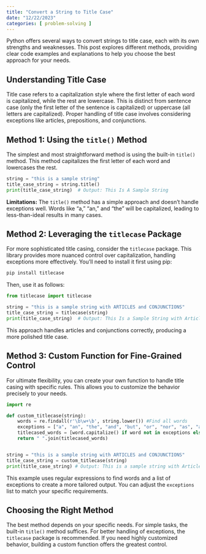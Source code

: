 ```yaml
---
title: "Convert a String to Title Case"
date: "12/22/2023"
categories: [ problem-solving ]
---
```



Python offers several ways to convert strings to title case, each with its own strengths and weaknesses.  This post explores different methods, providing clear code examples and explanations to help you choose the best approach for your needs.

## Understanding Title Case

Title case refers to a capitalization style where the first letter of each word is capitalized, while the rest are lowercase.  This is distinct from sentence case (only the first letter of the sentence is capitalized) or uppercase (all letters are capitalized).  Proper handling of title case involves considering exceptions like articles, prepositions, and conjunctions.


## Method 1: Using the `title()` Method

The simplest and most straightforward method is using the built-in `title()` method.  This method capitalizes the first letter of each word and lowercases the rest.

```python
string = "this is a sample string"
title_case_string = string.title()
print(title_case_string)  # Output: This Is A Sample String
```

**Limitations:**  The `title()` method has a simple approach and doesn't handle exceptions well.  Words like "a," "an," and "the" will be capitalized, leading to less-than-ideal results in many cases.


## Method 2:  Leveraging the `titlecase` Package

For more sophisticated title casing, consider the `titlecase` package.  This library provides more nuanced control over capitalization, handling exceptions more effectively.  You'll need to install it first using pip:

```bash
pip install titlecase
```

Then, use it as follows:

```python
from titlecase import titlecase

string = "this is a sample string with ARTICLES and CONJUNCTIONS"
title_case_string = titlecase(string)
print(title_case_string)  # Output: This Is a Sample String with Articles and Conjunctions
```

This approach handles articles and conjunctions correctly, producing a more polished title case.


## Method 3: Custom Function for Fine-Grained Control

For ultimate flexibility, you can create your own function to handle title casing with specific rules. This allows you to customize the behavior precisely to your needs.

```python
import re

def custom_titlecase(string):
    words = re.findall(r'\b\w+\b', string.lower()) #Find all words
    exceptions = ["a", "an", "the", "and", "but", "or", "nor", "as", "at", "by", "for", "in", "of", "on", "to", "with"]
    titlecased_words = [word.capitalize() if word not in exceptions else word for word in words]
    return " ".join(titlecased_words)


string = "this is a sample string with ARTICLES and CONJUNCTIONS"
title_case_string = custom_titlecase(string)
print(title_case_string) # Output: This is a sample string with Articles and Conjunctions

```

This example uses regular expressions to find words and a list of exceptions to create a more tailored output.  You can adjust the `exceptions` list to match your specific requirements.



## Choosing the Right Method

The best method depends on your specific needs. For simple tasks, the built-in `title()` method suffices. For better handling of exceptions, the `titlecase` package is recommended.  If you need highly customized behavior, building a custom function offers the greatest control.


